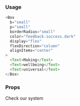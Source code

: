 
### Usage

```javascript type=expo
<Box
  b="small"
  p="small"
  borderRadius="small"
  color="feedback.success.dark"
  display="flex"
  flexDirection="column"
  alignItems="center"
>
  <Text>Making</Text>
  <Text>wellbeing</Text>
  <Text>universal</Text>
</Box>
```

### Props

Check <GatsbyLink to="/system/getting-started">our system</GatsbyLink>
